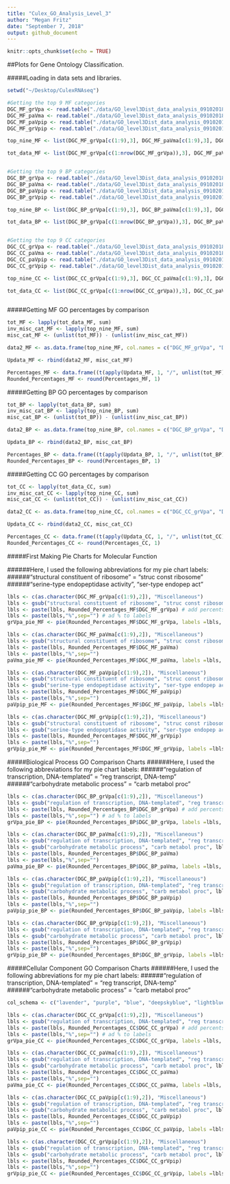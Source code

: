 ```yaml
---
title: "Culex_GO_Analysis_Level_3"
author: "Megan Fritz"
date: "September 7, 2018"
output: github_document
---
```


```r
knitr::opts_chunk$set(echo = TRUE)
```

##Plots for Gene Ontology Classification.

#####Loading in data sets and libraries.
```r

setwd("~/Desktop/CulexRNAseq")

#Getting the top 9 MF categories
DGC_MF_grVpa <- read.table("./data/GO_level3Dist_data_analysis_09102018/gravidVparous/gravidVparous_GODist_level3_first3colsMF.txt", sep = "\t", header = T)
DGC_MF_paVma <- read.table("./data/GO_level3Dist_data_analysis_09102018/parousVmales/parousVmales_GODist_level3_first3cols_MF.txt", sep = "\t", header = T)
DGC_MF_paVpip <- read.table("./data/GO_level3Dist_data_analysis_09102018/parousVpipiens/parousVpipiens_GODist_level3_first3cols_MF.txt", sep = "\t", header = T)
DGC_MF_grVpip <- read.table("./data/GO_level3Dist_data_analysis_09102018/gravidVpipiens/gravidVpipiens_GODist_level3_first3cols_MF.txt", sep = "\t", header = T)

top_nine_MF <- list(DGC_MF_grVpa[c(1:9),3], DGC_MF_paVma[c(1:9),3], DGC_MF_paVpip[c(1:9),3], DGC_MF_grVpip[c(1:9),3])

tot_data_MF <- list(DGC_MF_grVpa[c(1:nrow(DGC_MF_grVpa)),3], DGC_MF_paVma[c(1:nrow(DGC_MF_paVma)),3], DGC_MF_paVpip[c(1:nrow(DGC_MF_paVpip)),3], DGC_MF_grVpip[c(1:nrow(DGC_MF_grVpip)),3])


#Getting the top 9 BP categories
DGC_BP_grVpa <- read.table("./data/GO_level3Dist_data_analysis_09102018/gravidVparous/gravidVparous_GODist_level3_first3cols_BP.txt", sep = "\t", header = T)
DGC_BP_paVma <- read.table("./data/GO_level3Dist_data_analysis_09102018/parousVmales/parousVmales_GODist_level3_first3cols_BP.txt", sep = "\t", header = T)
DGC_BP_paVpip <- read.table("./data/GO_level3Dist_data_analysis_09102018/parousVpipiens/parousVpipiens_GODist_level3_first3cols_BP.txt", sep = "\t", header = T)
DGC_BP_grVpip <- read.table("./data/GO_level3Dist_data_analysis_09102018/gravidVpipiens/gravidVpipiens_GODist_level3_first3cols_BP.txt", sep = "\t", header = T)

top_nine_BP <- list(DGC_BP_grVpa[c(1:9),3], DGC_BP_paVma[c(1:9),3], DGC_BP_paVpip[c(1:9),3], DGC_BP_grVpip[c(1:9),3])

tot_data_BP <- list(DGC_BP_grVpa[c(1:nrow(DGC_BP_grVpa)),3], DGC_BP_paVma[c(1:nrow(DGC_BP_paVma)),3], DGC_BP_paVpip[c(1:nrow(DGC_BP_paVpip)),3], DGC_BP_grVpip[c(1:nrow(DGC_BP_grVpip)),3])


#Getting the top 9 CC categories
DGC_CC_grVpa <- read.table("./data/GO_level3Dist_data_analysis_09102018/gravidVparous/gravidVparous_GODist_level3_first3cols_CC.txt", sep = "\t", header = T)
DGC_CC_paVma <- read.table("./data/GO_level3Dist_data_analysis_09102018/parousVmales/parousVmales_GODist_level3_first3cols_CC.txt", sep = "\t", header = T)
DGC_CC_paVpip <- read.table("./data/GO_level3Dist_data_analysis_09102018/parousVpipiens/parousVpipiens_GODist_level3_first3cols_CC.txt", sep = "\t", header = T)
DGC_CC_grVpip <- read.table("./data/GO_level3Dist_data_analysis_09102018/gravidVpipiens/gravidVpipiens_GODist_level3_first3cols_CC.txt", sep = "\t", header = T)

top_nine_CC <- list(DGC_CC_grVpa[c(1:9),3], DGC_CC_paVma[c(1:9),3], DGC_CC_paVpip[c(1:9),3], DGC_CC_grVpip[c(1:9),3])

tot_data_CC <- list(DGC_CC_grVpa[c(1:nrow(DGC_CC_grVpa)),3], DGC_CC_paVma[c(1:nrow(DGC_CC_paVma)),3], DGC_CC_paVpip[c(1:nrow(DGC_CC_paVpip)),3], DGC_CC_grVpip[c(1:nrow(DGC_CC_grVpip)),3])



```

#####Getting MF GO percentages by comparison
```r

tot_MF <- lapply(tot_data_MF, sum)
inv_misc_cat_MF <- lapply(top_nine_MF, sum)
misc_cat_MF <- (unlist(tot_MF)) - (unlist(inv_misc_cat_MF))

data2_MF <- as.data.frame(top_nine_MF, col.names = c("DGC_MF_grVpa", "DGC_MF_paVma", "DGC_MF_paVpip", "DGC_MF_grVpip"))

Updata_MF <- rbind(data2_MF, misc_cat_MF)

Percentages_MF <- data.frame((t(apply(Updata_MF, 1, "/", unlist(tot_MF)))*100))
Rounded_Percentages_MF <- round(Percentages_MF, 1)

```

#####Getting BP GO percentages by comparison
```r

tot_BP <- lapply(tot_data_BP, sum)
inv_misc_cat_BP <- lapply(top_nine_BP, sum)
misc_cat_BP <- (unlist(tot_BP)) - (unlist(inv_misc_cat_BP))

data2_BP <- as.data.frame(top_nine_BP, col.names = c("DGC_BP_grVpa", "DGC_BP_paVma", "DGC_BP_paVpip", "DGC_BP_grVpip"))

Updata_BP <- rbind(data2_BP, misc_cat_BP)

Percentages_BP <- data.frame((t(apply(Updata_BP, 1, "/", unlist(tot_BP)))*100))
Rounded_Percentages_BP <- round(Percentages_BP, 1)

```

#####Getting CC GO percentages by comparison
```r

tot_CC <- lapply(tot_data_CC, sum)
inv_misc_cat_CC <- lapply(top_nine_CC, sum)
misc_cat_CC <- (unlist(tot_CC)) - (unlist(inv_misc_cat_CC))

data2_CC <- as.data.frame(top_nine_CC, col.names = c("DGC_CC_grVpa", "DGC_CC_paVma", "DGC_CC_paVpip", "DGC_CC_grVpip"))

Updata_CC <- rbind(data2_CC, misc_cat_CC)

Percentages_CC <- data.frame((t(apply(Updata_CC, 1, "/", unlist(tot_CC)))*100))
Rounded_Percentages_CC <- round(Percentages_CC, 1)

```

#####First Making Pie Charts for Molecular Function

######Here, I used the following abbreviations for my pie chart labels:
######"structural constituent of ribosome" = "struc const ribosome"
######"serine-type endopeptidase activity", "ser-type endopep act"

```r

lbls <- c(as.character(DGC_MF_grVpa[c(1:9),2]), "Miscellaneous")
lbls <- gsub("structural constituent of ribosome", "struc const ribosome", lbls)
lbls <- paste(lbls, Rounded_Percentages_MF$DGC_MF_grVpa) # add percents to labels
lbls <- paste(lbls,"%",sep="") # ad % to labels 
grVpa_pie_MF <- pie(Rounded_Percentages_MF$DGC_MF_grVpa, labels =lbls, main = "Top Molecular Function GO Level 3 Categories for Gravid CAL1 versus Parous CAL1 Comparison", radius = 0.9, col = rainbow(length(lbls)), cex = 0.75, cex.main = 0.75, tck=.2, init.angle = 30)

lbls <- c(as.character(DGC_MF_paVma[c(1:9),2]), "Miscellaneous")
lbls <- gsub("structural constituent of ribosome", "struc const ribosome", lbls)
lbls <- paste(lbls, Rounded_Percentages_MF$DGC_MF_paVma) 
lbls <- paste(lbls,"%",sep="") 
paVma_pie_MF <- pie(Rounded_Percentages_MF$DGC_MF_paVma, labels =lbls, main = "Top Molecular Function GO Level 3 Categories for Parous CAL1 versus Male CAL1 Comparison", radius = 0.9, col = rainbow(length(lbls)), cex = 0.75, cex.main = 0.75, tck=.2, init.angle = 30)

lbls <- c(as.character(DGC_MF_paVpip[c(1:9),2]), "Miscellaneous")
lbls <- gsub("structural constituent of ribosome", "struc const ribosome", lbls)
lbls <- gsub("serine-type endopeptidase activity", "ser-type endopep act", lbls)
lbls <- paste(lbls, Rounded_Percentages_MF$DGC_MF_paVpip) 
lbls <- paste(lbls,"%",sep="") 
paVpip_pie_MF <- pie(Rounded_Percentages_MF$DGC_MF_paVpip, labels =lbls, main = "Top Molecular Function GO Level 3 Categories for Parous CAL1 versus IL2 Comparison", radius = 0.9, col = rainbow(length(lbls)), cex = 0.75, cex.main = 0.75, tck=.2, init.angle = 30)

lbls <- c(as.character(DGC_MF_grVpip[c(1:9),2]), "Miscellaneous")
lbls <- gsub("structural constituent of ribosome", "struc const ribosome", lbls)
lbls <- gsub("serine-type endopeptidase activity", "ser-type endopep act", lbls)
lbls <- paste(lbls, Rounded_Percentages_MF$DGC_MF_grVpip) 
lbls <- paste(lbls,"%",sep="") 
grVpip_pie_MF <- pie(Rounded_Percentages_MF$DGC_MF_grVpip, labels =lbls, main = "Top Molecular Function GO Level 3 Categories for Gravid CAL1 versus IL2 Comparison", radius = 0.9, col = rainbow(length(lbls)), cex = 0.75, cex.main = 0.75, tck=.2, init.angle = 30)

```

#####Biological Process GO Comparison Charts
######Here, I used the following abbreviations for my pie chart labels:
######"regulation of transcription, DNA-templated" = "reg transcript, DNA-temp"
######"carbohydrate metabolic process" = "carb metabol proc"
```r

lbls <- c(as.character(DGC_BP_grVpa[c(1:9),2]), "Miscellaneous")
lbls <- gsub("regulation of transcription, DNA-templated", "reg transcript, DNA-temp", lbls)
lbls <- paste(lbls, Rounded_Percentages_BP$DGC_BP_grVpa) # add percents to labels
lbls <- paste(lbls,"%",sep="") # ad % to labels 
grVpa_pie_BP <- pie(Rounded_Percentages_BP$DGC_BP_grVpa, labels =lbls, main = "Top Biological Process GO Level 3 Categories for Gravid CAL1 versus Parous CAL1 Comparison", radius = 0.9, cex = 0.75, cex.main = 0.75, tck=.2, init.angle = 30)

lbls <- c(as.character(DGC_BP_paVma[c(1:9),2]), "Miscellaneous")
lbls <- gsub("regulation of transcription, DNA-templated", "reg transcript, DNA-temp", lbls)
lbls <- gsub("carbohydrate metabolic process", "carb metabol proc", lbls)
lbls <- paste(lbls, Rounded_Percentages_BP$DGC_BP_paVma) 
lbls <- paste(lbls,"%",sep="") 
paVma_pie_BP <- pie(Rounded_Percentages_BP$DGC_BP_paVma, labels =lbls, main = "Top Biological Process GO Level 3 Categories for Parous CAL1 versus Male CAL1 Comparison", radius = 0.9, cex = 0.75, cex.main = 0.75, tck=.2, init.angle = 30)

lbls <- c(as.character(DGC_BP_paVpip[c(1:9),2]), "Miscellaneous")
lbls <- gsub("regulation of transcription, DNA-templated", "reg transcript, DNA-temp", lbls)
lbls <- gsub("carbohydrate metabolic process", "carb metabol proc", lbls)
lbls <- paste(lbls, Rounded_Percentages_BP$DGC_BP_paVpip) 
lbls <- paste(lbls,"%",sep="") 
paVpip_pie_BP <- pie(Rounded_Percentages_BP$DGC_BP_paVpip, labels =lbls, main = "Top Biological Process GO Level 3 Categories for Parous CAL1 versus IL2 Comparison", radius = 0.9,  cex = 0.75, cex.main = 0.75, tck=.2, init.angle = 30)

lbls <- c(as.character(DGC_BP_grVpip[c(1:9),2]), "Miscellaneous")
lbls <- gsub("regulation of transcription, DNA-templated", "reg transcript, DNA-temp", lbls)
lbls <- gsub("carbohydrate metabolic process", "carb metabol proc", lbls)
lbls <- paste(lbls, Rounded_Percentages_BP$DGC_BP_grVpip) 
lbls <- paste(lbls,"%",sep="") 
grVpip_pie_BP <- pie(Rounded_Percentages_BP$DGC_BP_grVpip, labels =lbls, main = "Top Biological Process GO Level 3 Categories for Gravid CAL1 versus IL2 Comparison", radius = 0.9, cex = 0.75, cex.main = 0.75, tck=.2, init.angle = 30)

```


#####Cellular Component GO Comparison Charts
######Here, I used the following abbreviations for my pie chart labels:
######"regulation of transcription, DNA-templated" = "reg transcript, DNA-temp"
######"carbohydrate metabolic process" = "carb metabol proc"
```r

col_schema <- c("lavender", "purple", "blue", "deepskyblue", "lightblue", "orange", "brown", "yellow3", "yellow", "lightyellow")

lbls <- c(as.character(DGC_CC_grVpa[c(1:9),2]), "Miscellaneous")
lbls <- gsub("regulation of transcription, DNA-templated", "reg transcript, DNA-temp", lbls)
lbls <- paste(lbls, Rounded_Percentages_CC$DGC_CC_grVpa) # add percents to labels
lbls <- paste(lbls,"%",sep="") # ad % to labels 
grVpa_pie_CC <- pie(Rounded_Percentages_CC$DGC_CC_grVpa, labels =lbls, main = "Top Cellular Component GO Level 3 Categories for Gravid CAL1 versus Parous CAL1 Comparison", radius = 0.9, cex = 0.75, cex.main = 0.75, tck=.2, init.angle = 20, col= col_schema)

lbls <- c(as.character(DGC_CC_paVma[c(1:9),2]), "Miscellaneous")
lbls <- gsub("regulation of transcription, DNA-templated", "reg transcript, DNA-temp", lbls)
lbls <- gsub("carbohydrate metabolic process", "carb metabol proc", lbls)
lbls <- paste(lbls, Rounded_Percentages_CC$DGC_CC_paVma) 
lbls <- paste(lbls,"%",sep="") 
paVma_pie_CC <- pie(Rounded_Percentages_CC$DGC_CC_paVma, labels =lbls, main = "Top Cellular Component GO Level 3 Categories for Parous CAL1 versus Male CAL1 Comparison", radius = 0.9, cex = 0.75, cex.main = 0.75, tck=.2, init.angle = 20, col= col_schema)

lbls <- c(as.character(DGC_CC_paVpip[c(1:9),2]), "Miscellaneous")
lbls <- gsub("regulation of transcription, DNA-templated", "reg transcript, DNA-temp", lbls)
lbls <- gsub("carbohydrate metabolic process", "carb metabol proc", lbls)
lbls <- paste(lbls, Rounded_Percentages_CC$DGC_CC_paVpip) 
lbls <- paste(lbls,"%",sep="") 
paVpip_pie_CC <- pie(Rounded_Percentages_CC$DGC_CC_paVpip, labels =lbls, main = "Top Cellular Component GO Level 3 Categories for Parous CAL1 versus IL2 Comparison", radius = 0.9,  cex = 0.75, cex.main = 0.75, tck=.2, init.angle = 30, col= col_schema)

lbls <- c(as.character(DGC_CC_grVpip[c(1:9),2]), "Miscellaneous")
lbls <- gsub("regulation of transcription, DNA-templated", "reg transcript, DNA-temp", lbls)
lbls <- gsub("carbohydrate metabolic process", "carb metabol proc", lbls)
lbls <- paste(lbls, Rounded_Percentages_CC$DGC_CC_grVpip) 
lbls <- paste(lbls,"%",sep="") 
grVpip_pie_CC <- pie(Rounded_Percentages_CC$DGC_CC_grVpip, labels =lbls, main = "Top Cellular Component GO Level 3 Categories for Gravid CAL1 versus IL2 Comparison", radius = 0.9, cex = 0.75, cex.main = 0.75, tck=.2, init.angle = 30, col= col_schema)

```
